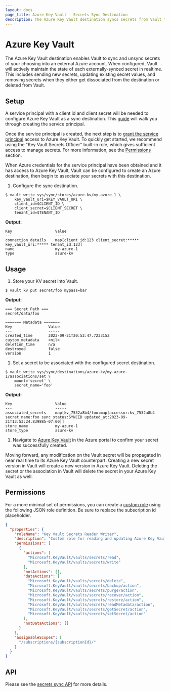 ```yaml
---
layout: docs
page_title: Azure Key Vault - Secrets Sync Destination
description: The Azure Key Vault destination syncs secrets from Vault to Azure.
---
```


# Azure Key Vault

The Azure Key Vault destination enables Vault to sync and unsync secrets of your choosing into
an external Azure account. When configured, Vault will actively maintain the state of each externally-synced
secret in realtime. This includes sending new secrets, updating existing secret values, and removing
secrets when they either get dissociated from the destination or deleted from Vault.

## Setup

A service principal with a client id and client secret will be needed to configure Azure Key Vault as a
sync destination. This [guide](https://learn.microsoft.com/en-us/azure/active-directory/develop/howto-create-service-principal-portal)
will walk you through creating the service principal.

Once the service principal is created, the next step is to
[grant the service principal](https://learn.microsoft.com/en-us/azure/key-vault/general/rbac-guide?tabs=azure-cli)
access to Azure Key Vault. To quickly get started, we recommend using the "Key Vault Secrets Officer" built-in role,
which gives sufficient access to manage secrets. For more information, see the [Permissions](#permissions) section.

When Azure credentials for the service principal have been obtained and it has access to Azure Key Vault,
Vault can be configured to create an Azure destination, then begin to associate your secrets with this destination.

1.	Configure the sync destination.

  ```shell-session
  $ vault write sys/sync/stores/azure-kv/my-azure-1 \
      key_vault_uri=$KEY_VAULT_URI \
      client_id=$CLIENT_ID \
      client_secret=$CLIENT_SECRET \
      tenant_id=$TENANT_ID
  ```

  **Output:**

  <CodeBlockConfig hideClipboard>

  ```text
  Key                   Value
  ---                   -----
  connection_details    map[client_id:123 client_secret:***** key_vault_uri:***** tenant_id:123]
  name                  my-azure-1
  type                  azure-kv
  ```

  </CodeBlockConfig>

## Usage

1. Store your KV secret into Vault.

  ```shell-session
  $ vault kv put secret/foo mypass=bar
  ```

  **Output:**

  <CodeBlockConfig hideClipboard>

  ```
  === Secret Path ===
  secret/data/foo

  ======= Metadata =======
  Key                Value
  ---                -----
  created_time       2023-09-21T20:52:47.723315Z
  custom_metadata    <nil>
  deletion_time      n/a
  destroyed          false
  version            1
  ```

  </CodeBlockConfig>

1. Set a secret to be associated with the configured secret destination.

  ```shell-session
  $ vault write sys/sync/destinations/azure-kv/my-azure-1/associations/set \
      mount='secret' \
      secret_name='foo'
  ```

  **Output:**

  <CodeBlockConfig hideClipboard>

  ```
  Key                   Value
  ---                   -----
  associated_secrets    map[kv_7532a8b4/foo:map[accessor:kv_7532a8b4 secret_name:foo sync_status:SYNCED updated_at:2023-09-21T13:53:24.839885-07:00]]
  store_name            my-azure-1
  store_type            azure-kv
  ```

  </CodeBlockConfig>

1. Navigate to [Azure Key Vault](https://portal.azure.com/#view/HubsExtension/BrowseResource/resourceType/Microsoft.KeyVault%2Fvaults) in the Azure portal
to confirm your secret was successfully created.

Moving forward, any modification on the Vault secret will be propagated in near real time to its Azure Key Vault
counterpart. Creating a new secret version in Vault will create a new version in Azure Key Vault. Deleting the secret
or the association in Vault will delete the secret in your Azure Key Vault as well.


## Permissions

For a more minimal set of permissions, you can create a
[custom role](https://learn.microsoft.com/en-us/azure/role-based-access-control/custom-roles#steps-to-create-a-custom-role)
using the following JSON role definition. Be sure to replace the subscription id placeholder.

```json
{
  "properties": {
    "roleName": "Key Vault Secrets Reader Writer",
    "description": "Custom role for reading and updating Azure Key Vault secrets.",
    "permissions": [
      {
        "actions": [
          "Microsoft.KeyVault/vaults/secrets/read",
          "Microsoft.KeyVault/vaults/secrets/write"
        ],
        "notActions": [],
        "dataActions": [
          "Microsoft.KeyVault/vaults/secrets/delete",
          "Microsoft.KeyVault/vaults/secrets/backup/action",
          "Microsoft.KeyVault/vaults/secrets/purge/action",
          "Microsoft.KeyVault/vaults/secrets/recover/action",
          "Microsoft.KeyVault/vaults/secrets/restore/action",
          "Microsoft.KeyVault/vaults/secrets/readMetadata/action",
          "Microsoft.KeyVault/vaults/secrets/getSecret/action",
          "Microsoft.KeyVault/vaults/secrets/setSecret/action"
        ],
        "notDataActions": []
      }
    ],
    "assignableScopes": [
      "/subscriptions/{subscriptionId}/"
    ]
  }
}
```

## API

Please see the [secrets sync API](/vault/api-docs/system/secrets-sync) for more details.
